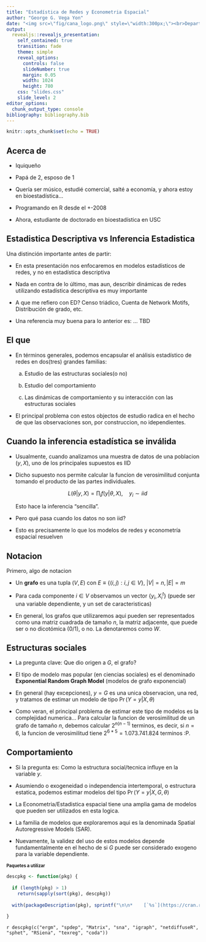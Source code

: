 ```yaml
---
title: "Estadística de Redes y Econometria Espacial"
author: "George G. Vega Yon"
date: "<img src=\"fig/cana_logo.png\" style=\"width:300px;\"><br>Department of Preventive Medicine<br>University of Southern California<br>20 de Diciembre, 2018"
output:
  revealjs::revealjs_presentation:
    self_contained: true
    transition: fade
    theme: simple
    reveal_options:
      controls: false
      slideNumber: true
      margin: 0.05
      width: 1024
      height: 780
    css: "slides.css"
    slide_level: 2
editor_options: 
  chunk_output_type: console
bibliography: bibliography.bib
---
```


```r
knitr::opts_chunk$set(echo = TRUE)
```

## Acerca de

*   Iquiqueño

*   Papá de 2, esposo de 1

*   Quería ser músico, estudié comercial, salté a economía, y ahora estoy
    en bioestadística...
    
*   Programando en R desde el +-2008

*   Ahora, estudiante de doctorado en bioestadística en USC

## Estadistica Descriptiva vs Inferencia Estadistica

Una distinción importante antes de partir:

*   En esta presentación nos enfocaremos en modelos estadísticos de redes, y no
    en estadística descriptiva
    
*   Nada en contra de lo último, mas aun, describir dinámicas de redes utilizando
    estadística descriptiva es muy importante
    
*   A que me refiero con ED? Censo triádico, Cuenta de Network Motifs,
    Distribución de grado, etc.
    
*   Una referencia muy buena para lo anterior es: ... TBD

## El que

*   En términos generales, podemos encapsular el análisis estadístico de redes
    en dos(tres) grandes familias:
    
    a.  Estudio de las estructuras sociales(o no)
        
    b.  Estudio del comportamiento 
    
    c.  Las dinámicas de comportamiento y su interacción con las estructuras
    sociales
    
*   El principal problema con estos objectos de estudio radica en el hecho de
    que las observaciones son, por construccion, no idependientes.
    
## Cuando la inferencia estadística se inválida

*   Usualmente, cuando analizamos una muestra de datos de una poblacion $(y, X)$,
    uno de los principales supuestos es IID
    
*   Dicho supuesto nos permite calcular la funcion de verosimilitud conjunta
    tomando el producto de las partes individuales.
    
    $$
    L(\theta|y, X) = \prod_i f(y|\theta, X),\quad y_i\sim iid
    $$
    
    Esto hace la inferencia "sencilla".
    
*   Pero qué pasa cuando los datos no son iid?

*   Esto es precisamente lo que los modelos de redes y econometría espacial resuelven
    

## Notacion

Primero, algo de notacion

*   Un **grafo** es una tupla $(V, E)$ con $E\equiv\left\{(i, j): i,j \in V\right\}$,
    $|V| = n, |E| = m$

*   Para cada componente $i \in V$ observamos un vector $\{y_i, X_i^t\}$ (puede
    ser una variable dependiente, y un set de caracteristicas)
    
*   En general, los grafos que utilizaremos aqui pueden ser representados como
    una matriz cuadrada de tamaño $n$, la matriz adjacente, que puede ser o no
    dicotómica (0/1), o no. La denotaremos como $W$.
    
## Estructuras sociales

*   La pregunta clave: Que dio origen a $G$, el grafo?

*   El tipo de modelo mas popular (en ciencias sociales) es el denominado
    **Exponential Random Graph Model** (modelos de grafo exponencial)
    
*   En general (hay excepciones), $y=G$ es una unica observacion, una red, y tratamos
    de estimar un modelo de tipo $\Pr\left(Y = y|X, \theta\right)$
    
*   Como veran, el principal problema de estimar este tipo de modelos es la
    complejidad numerica... Para calcular la funcion de verosimilitud de un grafo
    de tamaño $n$, debemos calcular $2^{n(n-1)}$ terminos, es decir, si $n = 6$,
    la funcion de verosimilitud tiene $2^{6*5} = 1.073.741.824$ terminos :P.
    
## Comportamiento

*   Si la pregunta es: Como la estructura social/tecnica influye en la variable $y$.

*   Asumiendo o exogeneidad o independencia intertemporal, o estructura estatica,
    podemos estimar modelos del tipo $\Pr\left(Y = y|X, G, \theta\right)$
    
*   La Econometria/Estadistica espacial tiene una amplia gama de modelos que pueden
    ser utilizados en esta logica.
    
*   La familia de modelos que exploraremos aqui es la denominada Spatial Autoregressive
    Models (SAR).
    
*   Nuevamente, la validez del uso de estos modelos depende fundamentalmente en
    el hecho de si $G$ puede ser considerado exogeno para la variable dependiente.
  

## Paquetes a utilizar {style="font-size:80%"}

```r
descpkg <- function(pkg) {
  
  if (length(pkg) > 1)
    return(sapply(sort(pkg), descpkg))
  
  with(packageDescription(pkg), sprintf("\n\n*    [`%s`](https://cran.r-project.org/package=%s): %s\n", Package, Package, Title))
  
}
```

`r descpkg(c("ergm", "spdep", "Matrix", "sna", "igraph", "netdiffuseR", "sphet", "RSiena", "texreg", "coda"))`

<!-- *    [`coda`](https://cran.r-project.org/package=coda): Output Analysis and Diagnostics for MCMC -->


<!-- *    [`ergm`](https://cran.r-project.org/package=ergm): Fit, Simulate and Diagnose Exponential-Family Models for -->
<!-- Networks -->


<!-- *    [`igraph`](https://cran.r-project.org/package=igraph): Network Analysis and Visualization -->


<!-- *    [`Matrix`](https://cran.r-project.org/package=Matrix): Sparse and Dense Matrix Classes and Methods -->


<!-- *    [`netdiffuseR`](https://cran.r-project.org/package=netdiffuseR): Analysis of Diffusion and Contagion Processes on Networks -->


<!-- *    [`RSiena`](https://cran.r-project.org/package=RSiena): Siena - Simulation Investigation for Empirical Network Analysis -->


<!-- *    [`sna`](https://cran.r-project.org/package=sna): Tools for Social Network Analysis -->


<!-- *    [`spdep`](https://cran.r-project.org/package=spdep): Spatial Dependence: Weighting Schemes, Statistics and Models -->


<!-- *    [`sphet`](https://cran.r-project.org/package=sphet): Estimation of Spatial Autoregressive Models with and without -->
<!-- Heteroscedasticity -->


<!-- *    [`texreg`](https://cran.r-project.org/package=texreg): Conversion of R Regression Output to LaTeX or HTML Tables -->


